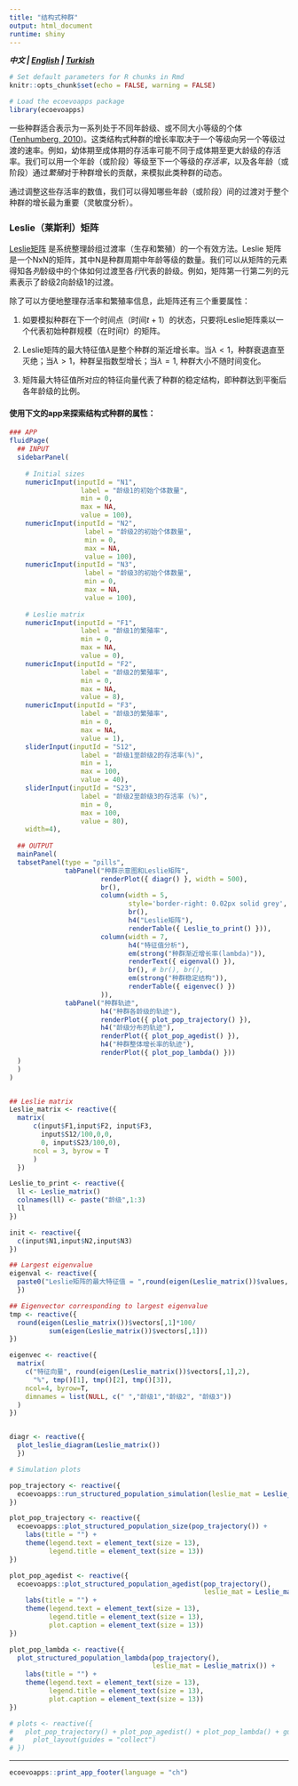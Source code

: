 ```yaml
---
title: "结构式种群"
output: html_document
runtime: shiny
---
```


***中文 | [English](https://ecoevoapps.shinyapps.io/structured_population_dynamics/) | [Turkish](https://ecoevoapps.shinyapps.io/structured_population_dynamics_tr/) ***

```r
# Set default parameters for R chunks in Rmd
knitr::opts_chunk$set(echo = FALSE, warning = FALSE)

# Load the ecoevoapps package
library(ecoevoapps)
```

一些种群适合表示为一系列处于不同年龄级、或不同大小等级的个体([Tenhumberg, 2010](https://www.nature.com/scitable/knowledge/library/ignoring-population-structure-can-lead-to-erroneous-15128671/))。这类结构式种群的增长率取决于一个等级向另一个等级过渡的速率。例如，幼体期至成体期的存活率可能不同于成体期至更大龄级的存活率。我们可以用一个年龄（或阶段）等级至下一个等级的*存活率*，以及各年龄（或阶段）通过*繁殖*对于种群增长的贡献，来模拟此类种群的动态。

通过调整这些存活率的数值，我们可以得知哪些年龄（或阶段）间的过渡对于整个种群的增长最为重要（灵敏度分析）。

### Leslie（莱斯利）矩阵
[Leslie矩阵](https://en.wikipedia.org/wiki/Leslie_matrix) 是系统整理龄组过渡率（生存和繁殖）的一个有效方法。Leslie 矩阵是一个NxN的矩阵，其中N是种群周期中年龄等级的数量。我们可以从矩阵的元素得知各*列*龄级中的个体如何过渡至各*行*代表的龄级。例如，矩阵第一行第二列的元素表示了龄级2向龄级1的过渡。

除了可以方便地整理存活率和繁殖率信息，此矩阵还有三个重要属性：

1. 如要模拟种群在下一个时间点（时间$t+1$）的状态，只要将Leslie矩阵乘以一个代表初始种群规模（在时间$t$）的矩阵。

2. Leslie矩阵的最大特征值$\lambda$是整个种群的渐近增长率。当$\lambda < 1$，种群衰退直至灭绝；当$\lambda > 1$，种群呈指数型增长；当$\lambda = 1$, 种群大小不随时间变化。

3. 矩阵最大特征值所对应的特征向量代表了种群的稳定结构，即种群达到平衡后各年龄级的比例。


#### 使用下文的app来探索结构式种群的属性：

```r

### APP
fluidPage(
  ## INPUT
  sidebarPanel(
      
    # Initial sizes
    numericInput(inputId = "N1",
                  label = "龄级1的初始个体数量",
                  min = 0,
                  max = NA,
                  value = 100),
    numericInput(inputId = "N2",
                   label = "龄级2的初始个体数量",
                   min = 0,
                   max = NA,
                   value = 100),
    numericInput(inputId = "N3",
                   label = "龄级3的初始个体数量",
                   min = 0,
                   max = NA,
                   value = 100),
      
    # Leslie matrix
    numericInput(inputId = "F1",
                  label = "龄级1的繁殖率",
                  min = 0,
                  max = NA,
                  value = 0),
    numericInput(inputId = "F2",
                  label = "龄级2的繁殖率",
                  min = 0,
                  max = NA,
                  value = 8),          
    numericInput(inputId = "F3",
                  label = "龄级3的繁殖率",
                  min = 0,
                  max = NA,
                  value = 1),
    sliderInput(inputId = "S12",
                  label = "龄级1至龄级2的存活率(%)",
                  min = 1,
                  max = 100,
                  value = 40),
    sliderInput(inputId = "S23",
                  label = "龄级2至龄级3的存活率 (%)",
                  min = 0,
                  max = 100,
                  value = 80),
    width=4),
  
  ## OUTPUT
  mainPanel(
  tabsetPanel(type = "pills",
              tabPanel("种群示意图和Leslie矩阵",
                       renderPlot({ diagr() }, width = 500),
                       br(),
                       column(width = 5,
                              style='border-right: 0.02px solid grey',
                              br(),
                              h4("Leslie矩阵"),
                              renderTable({ Leslie_to_print() })),
                       column(width = 7,
                              h4("特征值分析"),
                              em(strong("种群渐近增长率(lambda)")),
                              renderText({ eigenval() }),
                              br(), # br(), br(),
                              em(strong("种群稳定结构")),
                              renderTable({ eigenvec() })
                       )),
              tabPanel("种群轨迹",
                       h4("种群各龄级的轨迹"),
                       renderPlot({ plot_pop_trajectory() }),
                       h4("龄级分布的轨迹"),
                       renderPlot({ plot_pop_agedist() }),
                       h4("种群整体增长率的轨迹"),
                       renderPlot({ plot_pop_lambda() }))
  )
  )
)


## Leslie matrix
Leslie_matrix <- reactive({
  matrix(
      c(input$F1,input$F2, input$F3,
        input$S12/100,0,0,
        0, input$S23/100,0),
      ncol = 3, byrow = T
      )
  })

Leslie_to_print <- reactive({
  ll <- Leslie_matrix()
  colnames(ll) <- paste("龄级",1:3)
  ll
})

init <- reactive({
  c(input$N1,input$N2,input$N3)
})

## Largest eigenvalue
eigenval <- reactive({
  paste0("Leslie矩阵的最大特征值 = ",round(eigen(Leslie_matrix())$values,2)[1])
  })

## Eigenvector corresponding to largest eigenvalue
tmp <- reactive({
  round(eigen(Leslie_matrix())$vectors[,1]*100/
          sum(eigen(Leslie_matrix())$vectors[,1]))
})

eigenvec <- reactive({
  matrix(
    c("特征向量", round(eigen(Leslie_matrix())$vectors[,1],2),
      "%", tmp()[1], tmp()[2], tmp()[3]),
    ncol=4, byrow=T,
    dimnames = list(NULL, c(" ","龄级1","龄级2", "龄级3"))
  )
})


diagr <- reactive({ 
  plot_leslie_diagram(Leslie_matrix())
  })

# Simulation plots

pop_trajectory <- reactive({
  ecoevoapps::run_structured_population_simulation(leslie_mat = Leslie_matrix(), init = init(), time = 1000)
})

plot_pop_trajectory <- reactive({
  ecoevoapps::plot_structured_population_size(pop_trajectory()) +
    labs(title = "") +
    theme(legend.text = element_text(size = 13),
          legend.title = element_text(size = 13))
})

plot_pop_agedist <- reactive({
  ecoevoapps::plot_structured_population_agedist(pop_trajectory(), 
                                                 leslie_mat = Leslie_matrix())+
    labs(title = "") +
    theme(legend.text = element_text(size = 13),
          legend.title = element_text(size = 13),
          plot.caption = element_text(size = 13))
})

plot_pop_lambda <- reactive({
  plot_structured_population_lambda(pop_trajectory(), 
                                    leslie_mat = Leslie_matrix()) +
    labs(title = "") +
    theme(legend.text = element_text(size = 13),
          legend.title = element_text(size = 13),
          plot.caption = element_text(size = 13))
})

# plots <- reactive({
#   plot_pop_trajectory() + plot_pop_agedist() + plot_pop_lambda() + guide_area() +
#     plot_layout(guides = "collect")
# })

```


-------------


```r
ecoevoapps::print_app_footer(language = "ch")
```
